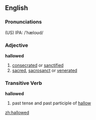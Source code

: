 ==English==
===Pronunciations===
(US) IPA: /ˈhæloʊd/

===Adjective===
'''hallowed'''
# [[consecrated]] or [[sanctified]]
# [[sacred]], [[sacrosanct]] or [[venerated]]

===Transitive Verb===
'''hallowed'''
# past tense and past participle of [[hallow]]

[[zh:hallowed]]